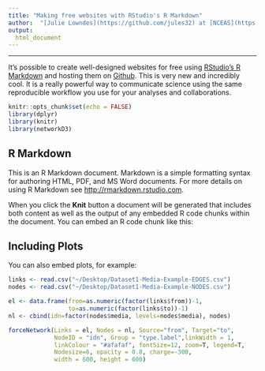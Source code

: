 ```yaml
---
title: "Making free websites with RStudio's R Markdown"
author:  "[Julie Lowndes](https://github.com/jules32) at [NCEAS](https://www.nceas.ucsb.edu/), 12/14/16"
output:
  html_document
---
```


----

It's possible to create well-designed websites for free using [RStudio's R Markdown](http://rmarkdown.rstudio.com/) and hosting them on [Github](http://github.com). This is very new and incredibly cool. It is a really powerful way to communicate science using the same reproducible workflow you use for your analyses and collaborations.

```r
knitr::opts_chunk$set(echo = FALSE)
library(dplyr)
library(knitr)
library(networkD3)
```

## R Markdown

This is an R Markdown document. Markdown is a simple formatting syntax for authoring HTML, PDF, and MS Word documents. For more details on using R Markdown see <http://rmarkdown.rstudio.com>.

When you click the **Knit** button a document will be generated that includes both content as well as the output of any embedded R code chunks within the document. You can embed an R code chunk like this:

## Including Plots

You can also embed plots, for example:

```r
links <- read.csv("~/Desktop/Dataset1-Media-Example-EDGES.csv")
nodes <- read.csv("~/Desktop/Dataset1-Media-Example-NODES.csv")

el <- data.frame(from=as.numeric(factor(links$from))-1,
                 to=as.numeric(factor(links$to))-1)
nl <- cbind(idn=factor(nodes$media, levels=nodes$media), nodes)
```

```r
forceNetwork(Links = el, Nodes = nl, Source="from", Target="to",
             NodeID = "idn", Group = "type.label",linkWidth = 1,
             linkColour = "#afafaf", fontSize=12, zoom=T, legend=T,
             Nodesize=6, opacity = 0.8, charge=-300,
             width = 600, height = 600)
```
